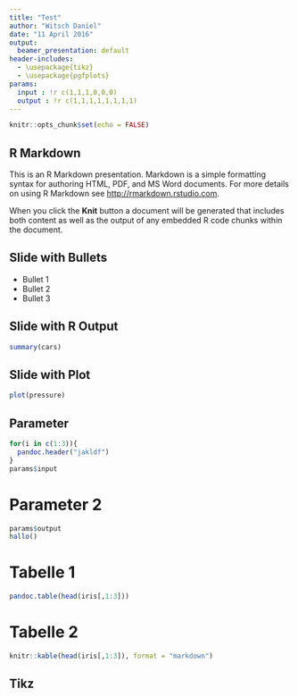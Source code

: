 ```yaml
---
title: "Test"
author: "Witsch Daniel"
date: "11 April 2016"
output:
  beamer_presentation: default
header-includes: 
  - \usepackage{tikz}
  - \usepackage{pgfplots}
params:
  input : !r c(1,1,1,0,0,0)
  output : !r c(1,1,1,1,1,1,1,1)
---
```


```r
knitr::opts_chunk$set(echo = FALSE)
```

## R Markdown

This is an R Markdown presentation. Markdown is a simple formatting syntax for authoring HTML, PDF, and MS Word documents. For more details on using R Markdown see <http://rmarkdown.rstudio.com>.

When you click the **Knit** button a document will be generated that includes both content as well as the output of any embedded R code chunks within the document.

## Slide with Bullets

- Bullet 1
- Bullet 2
- Bullet 3

## Slide with R Output

```r
summary(cars)
```

## Slide with Plot

```r
plot(pressure)
```

## Parameter

```r
for(i in c(1:3)){
  pandoc.header("jakldf")
}
params$input
```

# Parameter 2
```r
params$output
hallo()
```

# Tabelle 1

```r
pandoc.table(head(iris[,1:3]))
```

# Tabelle 2

```r
knitr::kable(head(iris[,1:3]), format = "markdown")
```

## Tikz

\begin{tikzpicture}
\begin{axis}[xmax=9,ymax=9, samples=50]
  \addplot[blue, ultra thick] (x,x*x);
  \addplot[red,  ultra thick] (x*x,x);
\end{axis}
\end{tikzpicture}





